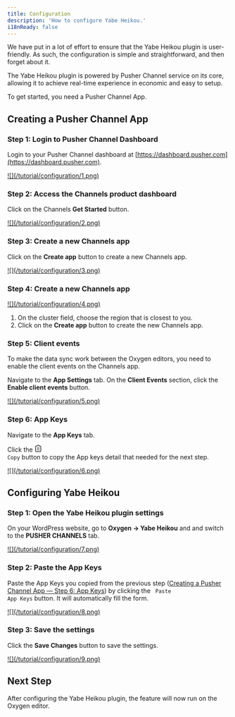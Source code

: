```yaml
---
title: Configuration
description: 'How to configure Yabe Heikou.'
i18nReady: false
---
```


We have put in a lot of effort to ensure that the Yabe Heikou plugin is user-friendly. As such, the configuration is simple and straightforward, and then forget about it.

The Yabe Heikou plugin is powered by Pusher Channel service on its core, allowing it to achieve real-time experience in economic and easy to setup.

To get started, you need a Pusher Channel App.

## Creating a Pusher Channel App

### Step 1: Login to Pusher Channel Dashboard

Login to your Pusher Channel dashboard at [https://dashboard.pusher.com](https://dashboard.pusher.com).

<a data-fslightbox href="/tutorial/configuration/1.png">
![](/tutorial/configuration/1.png)
</a>

### Step 2: Access the Channels product dashboard

Click on the Channels **Get Started** button.

<a data-fslightbox href="/tutorial/configuration/2.png">
![](/tutorial/configuration/2.png)
</a>

### Step 3: Create a new Channels app

Click on the **Create app** button to create a new Channels app.

<a data-fslightbox href="/tutorial/configuration/3.png">
![](/tutorial/configuration/3.png)
</a>


### Step 4: Create a new Channels app

<a data-fslightbox href="/tutorial/configuration/4.png">
![](/tutorial/configuration/4.png)
</a>

1. On the cluster field, choose the region that is closest to you.
2. Click on the **Create app** button to create the new Channels app.

### Step 5: Client events

To make the data sync work between the Oxygen editors, you need to enable the client events on the Channels app.

Navigate to the **App Settings** tab.
On the **Client Events** section, click the **Enable client events** button.

<a data-fslightbox href="/tutorial/configuration/5.png">
![](/tutorial/configuration/5.png)
</a>

### Step 6: App Keys

Navigate to the **App Keys** tab.

Click the <code><svg xmlns="http://www.w3.org/2000/svg" fill="none" viewBox="0 0 14 16" class="inline-block h:1em px:2 vertical-align:-.125em fill:current" width="16" height="16" role="img" aria-hidden="true"><path fill="currentColor" fill-rule="evenodd" d="M3.954 2A3.321 3.321 0 017 0c1.37 0 2.533.827 3.045 2h1.622a2 2 0 012 2v10a2 2 0 01-2 2H2.333a2 2 0 01-2-2V4a2 2 0 012-2h1.621zM7 1.333c-.926 0-1.703.636-1.927 1.5a.667.667 0 01-.646.5H2.333A.667.667 0 001.667 4v10c0 .368.298.667.666.667h9.334a.667.667 0 00.666-.667V4a.667.667 0 00-.666-.667H9.573a.667.667 0 01-.646-.5A1.994 1.994 0 007 1.334z" clip-rule="evenodd"></path><path fill="currentColor" fill-rule="evenodd" d="M3.667 11.333c0-.368.298-.666.666-.666h5.334a.667.667 0 110 1.333H4.333a.667.667 0 01-.667-.667zM3.667 7.333c0-.368.298-.666.666-.666h5.334a.667.667 0 110 1.333H4.333a.667.667 0 01-.667-.667zM7 2.66c.368 0 .667.298.667.667v.006a.667.667 0 01-1.334 0v-.006c0-.369.299-.667.667-.667z" clip-rule="evenodd"></path></svg> Copy</code> button to copy the App keys detail that needed for the next step.

<a data-fslightbox href="/tutorial/configuration/6.png">
![](/tutorial/configuration/6.png)
</a>

## Configuring Yabe Heikou

### Step 1: Open the Yabe Heikou plugin settings

On your WordPress website, go to **Oxygen → Yabe Heikou** and and switch to the **PUSHER CHANNELS** tab.

<a data-fslightbox href="/tutorial/configuration/7.png">
![](/tutorial/configuration/7.png)
</a>

### Step 2: Paste the App Keys

Paste the App Keys you copied from the previous step ([Creating a Pusher Channel App — Step 6: App Keys](#step-6-app-keys)) by clicking the <code><i class="fa-solid fa-paste"></i> Paste App Keys</code> button. It will automatically fill the form.

<a data-fslightbox href="/tutorial/configuration/8.png">
![](/tutorial/configuration/8.png)
</a>

### Step 3: Save the settings

Click the **Save Changes** button to save the settings.

<a data-fslightbox href="/tutorial/configuration/9.png">
![](/tutorial/configuration/9.png)
</a>

## Next Step

After configuring the Yabe Heikou plugin, the feature will now run on the Oxygen editor.